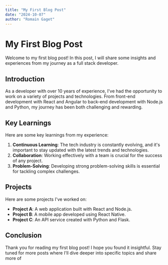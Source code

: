 ```yaml
---
title: "My First Blog Post"
date: "2024-10-07"
author: "Romain Gaget"
---
```


# My First Blog Post

Welcome to my first blog post! In this post, I will share some insights and experiences from my journey as a full stack developer.

## Introduction

As a developer with over 10 years of experience, I've had the opportunity to work on a variety of projects and technologies. From front-end development with React and Angular to back-end development with Node.js and Python, my journey has been both challenging and rewarding.

## Key Learnings

Here are some key learnings from my experience:

1. **Continuous Learning**: The tech industry is constantly evolving, and it's important to stay updated with the latest trends and technologies.
2. **Collaboration**: Working effectively with a team is crucial for the success of any project.
3. **Problem-Solving**: Developing strong problem-solving skills is essential for tackling complex challenges.

## Projects

Here are some projects I've worked on:

- **Project A**: A web application built with React and Node.js.
- **Project B**: A mobile app developed using React Native.
- **Project C**: An API service created with Python and Flask.

## Conclusion

Thank you for reading my first blog post! I hope you found it insightful. Stay tuned for more posts where I'll dive deeper into specific topics and share more of